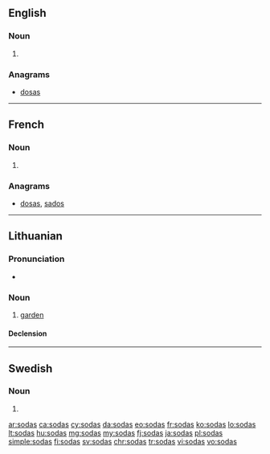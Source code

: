 ==English==

===Noun===
{{head|en|plural}}

# {{plural of|soda|lang=en}}

===Anagrams===
* [[dosas#English|dosas]]

----

==French==

===Noun===
{{head|fr|plural}} {{g|p}}

# {{plural of|soda|lang=fr}}

===Anagrams===
* [[dosas#French|dosas]], [[sados#French|sados]]

----

==Lithuanian==

===Pronunciation===
* {{IPA|[ˈsoːdɐs]|lang=lt}}

===Noun===
{{lt-noun|m|sodai|2|sg=sõdas|pl=sõdai}}

# [[garden]]

====Declension====
{{lt-noun-m-as-2|sod|sõd}}

----

==Swedish==

===Noun===
{{head|sv|noun form}}

# {{sv-noun-form-indef-gen|soda}}

[[ar:sodas]]
[[ca:sodas]]
[[cy:sodas]]
[[da:sodas]]
[[eo:sodas]]
[[fr:sodas]]
[[ko:sodas]]
[[lo:sodas]]
[[lt:sodas]]
[[hu:sodas]]
[[mg:sodas]]
[[my:sodas]]
[[fj:sodas]]
[[ja:sodas]]
[[pl:sodas]]
[[simple:sodas]]
[[fi:sodas]]
[[sv:sodas]]
[[chr:sodas]]
[[tr:sodas]]
[[vi:sodas]]
[[vo:sodas]]